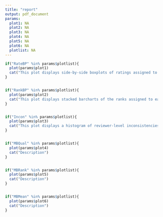 ```yaml
---
title: "report"
output: pdf_document
params:
  plot1: NA
  plot2: NA
  plot3: NA
  plot4: NA
  plot5: NA
  plot6: NA
  plotlist: NA
---
```


```r
if("RateBP" %in% params$plotlist){
  plot(params$plot1)
  cat("This plot displays side-by-side boxplots of ratings assigned to each proposal.\nThe x-axis displays proposals in numerical order and the y-asix displays ratings from best to worst.")
}


if("RankBP" %in% params$plotlist){
  plot(params$plot2)
  cat("This plot displays stacked barcharts of the ranks assigned to each proposal.\nThe x-axis displays proposals in   numerical order and the y-axis displays counts.\nDifferent rank levels are indicated using colors.")
}


if("Incon" %in% params$plotlist){
  plot(params$plot3)
  cat("This plot displays a histogram of reviewer-level inconsistencies. Here, inconsistency is defined \nas the total number of unique object pairs for which their ordering in a judge's ranking does\nnot match their implied ordering by a judge's ratings. We do not count pairs in which the order\nof objects cannot beinferred based on ratings or rankings (e.g., due to missing data or rating ties).\nA value of 0 indicates a judge whose ratings were internally consistent with his/her ranking.")
}


if("MBQual" %in% params$plotlist){
  plot(params$plot4)
  cat("Description")
}


if("MBRank" %in% params$plotlist){
  plot(params$plot5)
  cat("Description")
}


if("MBMean" %in% params$plotlist){
  plot(params$plot6)
  cat("Description")
}


```
